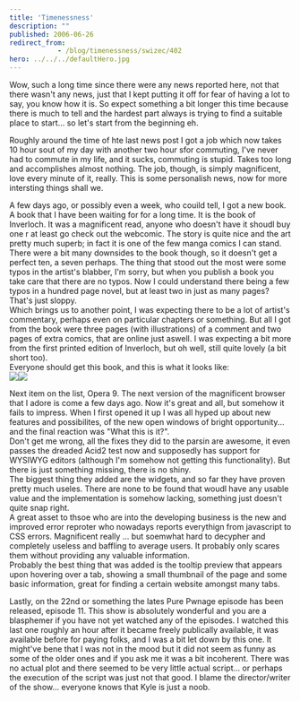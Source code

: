 ```yaml
---
title: 'Timenessness'
description: ""
published: 2006-06-26
redirect_from: 
            - /blog/timenessness/swizec/402
hero: ../../../defaultHero.jpg
---
```

Wow, such a long time since there were any news reported here, not that there wasn&#x27;t any news, just that I kept putting it off for fear of having a lot to say, you know how it is. So expect something a bit longer this time because there is much to tell and the hardest part always is trying to find a suitable place to start... so let&#x27;s start from the beginning eh.  
  
Roughly around the time of hte last news post I got a job which now takes 10 hour sout of my day with another two hour sfor commuting, I&#x27;ve never had to commute in my life, and it sucks, commuting is stupid. Takes too long and accomplishes almost nothing. The job, though, is simply magnificent, love every minute of it, really. This is some personalish news, now for more intersting things shall we.  
  
A few days ago, or possibly even a week, who couild tell, I got a new book. A book that I have been waiting for for a long time. It is the book of Inverloch. It was a magnificent read, anyone who doesn&#x27;t have it shoudl buy one r at least go check out the webcomic. The story is quite nice and the art pretty much superb; in fact it is one of the few manga comics I can stand.  
There were a bit many downsides to the book though, so it doesn&#x27;t get a perfect ten, a seven perhaps. The thing that stood out the most were some typos in the artist&#x27;s blabber, I&#x27;m sorry, but when you publish a book you take care that there are no typos. Now I could understand there being a few typos in a hundred page novel, but at least two in just as many pages? That&#x27;s just sloppy.  
Which brings us to another point, I was expecting there to be a lot of artist&#x27;s commentary, perhaps even on particular chapters or something. But all I got from the book were three pages (with illustrations) of a comment and two pages of extra comics, that are online just aswell. I was expecting a bit more from the first printed edition of Inverloch, but oh well, still quite lovely (a bit short too).  
Everyone should get this book, and this is what it looks like:  
![](/includes/editor_upload/Image/kscan_0144.png)![](/includes/editor_upload/Image/kscan_0145.png)  
  
  
Next item on the list, Opera 9. The next version of the magnificent browser that I adore is come a few days ago. Now it&#x27;s great and all, but somehow it fails to impress. When I first opened it up I was all hyped up about new features and possibilites, of the new open windows of bright opportunity... and the final reaction was &quot;What this is it?&quot;.  
Don&#x27;t get me wrong, all the fixes they did to the parsin are awesome, it even passes the dreaded Acid2 test now and supposedly has support for WYSIWYG editors (although I&#x27;m somehow not getting this functionality). But there is just something missing, there is no shiny.  
The biggest thing they added are the widgets, and so far they have proven pretty much useles. There are none to be found that woudl have any usable value and the implementation is somehow lacking, something just doesn&#x27;t quite snap right.  
A great asset to thsoe who are into the developing business is the new and improved error reproter who nowadays reports everythign from javascript to CSS errors. Magnificent really ... but soemwhat hard to decypher and completely useless and baffling to average users. It probably only scares them without providing any valuable information.  
Probably the best thing that was added is the tooltip preview that appears upon hovering over a tab, showing a small thumbnail of the page and some basic information, great for finding a certain website amongst many tabs.  
  
  
Lastly, on the 22nd or something the lates Pure Pwnage episode has been released, episode 11. This show is absolutely wonderful and you are a blasphemer if you have not yet watched any of the episodes. I watched this last one roughly an hour after it became freely publically available, it was available before for paying folks, and I was a bit let down by this one. It might&#x27;ve bene that I was not in the mood but it did not seem as funny as some of the older ones and if you ask me it was a bit incoherent. There was no actual plot and there seemed to be very little actual script... or perhaps the execution of the script was just not that good. I blame the director/writer of the show... everyone knows that Kyle is just a noob.